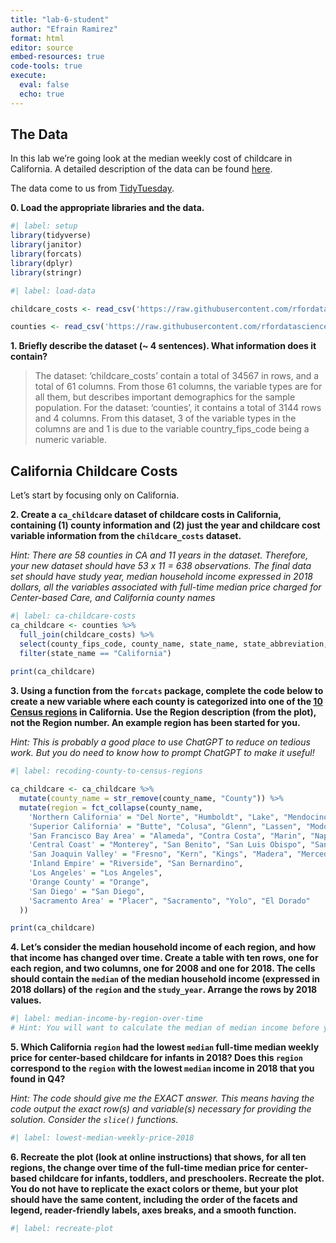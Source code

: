 ```yaml
---
title: "lab-6-student"
author: "Efrain Ramirez"
format: html
editor: source
embed-resources: true
code-tools: true
execute: 
  eval: false
  echo: true
---
```

## The Data

In this lab we're going look at the median weekly cost of childcare in
California. A detailed description of the data can be found [here](https://github.com/rfordatascience/tidytuesday/blob/master/data/2023/2023-05-09/readme.md).

The data come to us from [TidyTuesday](https://github.com/rfordatascience/tidytuesday).

**0. Load the appropriate libraries and the data.**

```r
#| label: setup
library(tidyverse)
library(janitor)
library(forcats)
library(dplyr)
library(stringr)
```

```r
#| label: load-data

childcare_costs <- read_csv('https://raw.githubusercontent.com/rfordatascience/tidytuesday/master/data/2023/2023-05-09/childcare_costs.csv')

counties <- read_csv('https://raw.githubusercontent.com/rfordatascience/tidytuesday/master/data/2023/2023-05-09/counties.csv')
```

**1. Briefly describe the dataset (~ 4 sentences). What information does it contain?**

> The dataset: 'childcare_costs' contain a total of 34567 in rows, and a total of 61 columns. From those 61 columns, the variable types are <dbl> for all them, but describes important demographics for the sample population. For the dataset: 'counties', it contains a total of 3144 rows and 4 columns. From this dataset, 3 of the variable types in the columns are <chr> and 1 is <dbl> due to the variable country_fips_code being a numeric variable. 

## California Childcare Costs

Let's start by focusing only on California. 

**2. Create a `ca_childcare` dataset of childcare costs in California, containing (1) county information and (2) just the year and childcare cost variable information from the `childcare_costs` dataset.** 

*Hint: There are 58 counties in CA and 11 years in the dataset. Therefore, your new dataset should have 53 x 11 = 638 observations. The final data set should have study year, median household income expressed in 2018 dollars, all the variables associated with full-time median price charged for Center-based Care, and California county names*

```r
#| label: ca-childcare-costs
ca_childcare <- counties %>% 
  full_join(childcare_costs) %>% 
  select(county_fips_code, county_name, state_name, state_abbreviation, study_year, mhi_2018, mcsa, mc_infant, mc_toddler, mc_preschool) %>% 
  filter(state_name == "California")
  
print(ca_childcare)
```

**3. Using a function from the `forcats` package, complete the code below to create a new variable where each county is categorized into one of the [10 Census regions](https://census.ca.gov/regions/) in California. Use the Region description (from the plot), not the Region number. An example region has been started for you.**  

*Hint: This is probably a good place to use ChatGPT to reduce on tedious work. But you do need to know how to prompt ChatGPT to make it useful!*

```r
#| label: recoding-county-to-census-regions

ca_childcare <- ca_childcare %>%
  mutate(county_name = str_remove(county_name, "County")) %>% 
  mutate(region = fct_collapse(county_name,
    'Northern California' = "Del Norte", "Humboldt", "Lake", "Mendocino", "Siskiyou", "Trinity",
    'Superior California' = "Butte", "Colusa", "Glenn", "Lassen", "Modoc", "Plumas", "Shasta", "Sutter", "Tehama", "Yuba",
    'San Francisco Bay Area' = "Alameda", "Contra Costa", "Marin", "Napa", "San Francisco", "San Mateo", "Santa Clara", "Solano", "Sonoma",
    'Central Coast' = "Monterey", "San Benito", "San Luis Obispo", "Santa Barbara", "Santa Cruz", "Ventura",
    'San Joaquin Valley' = "Fresno", "Kern", "Kings", "Madera", "Merced", "San Joaquin", "Stanislaus", "Tulare",
    'Inland Empire' = "Riverside", "San Bernardino",
    'Los Angeles' = "Los Angeles",
    'Orange County' = "Orange",
    'San Diego' = "San Diego",
    'Sacramento Area' = "Placer", "Sacramento", "Yolo", "El Dorado"
  ))

print(ca_childcare)
```


**4. Let's consider the median household income of each region, and how that income has changed over time. Create a table with ten rows, one for each region, and two columns, one for 2008 and one for 2018. The cells should contain the `median` of the median household income (expressed in 2018 dollars) of the `region` and the `study_year`. Arrange the rows by 2018 values.**

```r
#| label: median-income-by-region-over-time
# Hint: You will want to calculate the median of median income before you make columns for 2008/2018 by transforming the data


```


**5. Which California `region` had the lowest `median` full-time median weekly price for center-based childcare for infants in 2018? Does this `region` correspond to the `region` with the lowest `median` income in 2018 that you found in Q4?**  

*Hint: The code should give me the EXACT answer. This means having the code output the exact row(s) and variable(s) necessary for providing the solution. Consider the `slice()` functions.*

```r
#| label: lowest-median-weekly-price-2018


```

**6. Recreate the plot (look at online instructions) that shows, for all ten regions, the change over time of the full-time median price for center-based childcare for infants, toddlers, and preschoolers. Recreate the plot. You do not have to replicate the exact colors or theme, but your plot should have the same content, including the order of the facets and legend, reader-friendly labels, axes breaks, and a  smooth function.**


```r
#| label: recreate-plot

```


